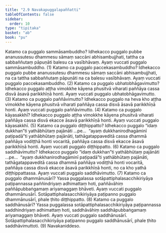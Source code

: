 ```yaml
---
title: "2.9 Navakapuggalapaññatti"
tableOfContents: false
sidebar:
  order: 10
type: "tipitaka"
basket: "ab"
book: "pu"
---
```



<DynamicBreadcrumb />

<Division number="208" book="pu" bookNo="31" page="184">

<Paragraph number="536" book="pu">
Katamo ca puggalo sammāsambuddho? Idhekacco puggalo pubbe ananussutesu dhammesu sāmaṃ saccāni abhisambujjhati, tattha ca sabbaññutaṃ pāpuṇāti balesu ca vasībhāvaṃ. Ayaṃ vuccati puggalo sammāsambuddho. (1)
</Paragraph>

<Paragraph number="537" book="pu">
Katamo ca puggalo paccekasambuddho? Idhekacco puggalo pubbe ananussutesu dhammesu sāmaṃ saccāni abhisambujjhati, na ca tattha sabbaññutaṃ pāpuṇāti na ca balesu vasībhāvaṃ. Ayaṃ vuccati puggalo paccekasambuddho. (2)
</Paragraph>

<Paragraph number="538" book="pu">
Katamo ca puggalo ubhatobhāgavimutto? Idhekacco puggalo aṭṭha vimokkhe kāyena phusitvā viharati paññāya cassa disvā āsavā parikkhīṇā honti. Ayaṃ vuccati puggalo ubhatobhāgavimutto. (3)
</Paragraph>

<Paragraph number="539" book="pu">
Katamo ca puggalo paññāvimutto? Idhekacco puggalo na heva kho aṭṭha vimokkhe kāyena phusitvā viharati paññāya cassa disvā āsavā parikkhīṇā honti. Ayaṃ vuccati puggalo paññāvimutto. (4)
</Paragraph>

<Paragraph number="540" book="pu">
Katamo ca puggalo kāyasakkhī? Idhekacco puggalo aṭṭha vimokkhe kāyena phusitvā viharati paññāya cassa disvā ekacce āsavā parikkhīṇā honti. Ayaṃ vuccati puggalo kāyasakkhī. (5)
</Paragraph>

<Paragraph number="541" book="pu">
Katamo ca puggalo diṭṭhippatto? Idhekacco puggalo “idaṃ dukkhan”ti yathābhūtaṃ pajānāti …pe…  “ayaṃ dukkhanirodhagāminī paṭipadā”ti yathābhūtaṃ pajānāti, tathāgatappaveditā cassa dhammā paññāya vodiṭṭhā honti vocaritā, paññāya cassa disvā ekacce āsavā parikkhīṇā honti. Ayaṃ vuccati puggalo diṭṭhippatto. (6)
</Paragraph>

<Paragraph number="542" book="pu">
Katamo ca puggalo saddhāvimutto? Idhekacco puggalo “idaṃ dukkhan”ti yathābhūtaṃ pajānāti …pe…  “ayaṃ dukkhanirodhagāminī paṭipadā”ti yathābhūtaṃ pajānāti, tathāgatappaveditā cassa dhammā paññāya vodiṭṭhā honti vocaritā, paññāya cassa disvā ekacce āsavā parikkhīṇā honti, no ca kho yathā diṭṭhippattassa. Ayaṃ vuccati puggalo saddhāvimutto. (7)
</Paragraph>

<Paragraph number="543" book="pu">
Katamo ca puggalo dhammānusārī? Yassa puggalassa sotāpattiphalasacchikiriyāya paṭipannassa paññindriyaṃ adhimattaṃ hoti, paññāvāhiṃ paññāpubbaṅgamaṃ ariyamaggaṃ bhāveti. Ayaṃ vuccati puggalo dhammānusārī. Sotāpattiphalasacchikiriyāya paṭipanno puggalo dhammānusārī, phale ṭhito diṭṭhippatto. (8)
</Paragraph>

<Paragraph number="544" book="pu">
Katamo ca puggalo saddhānusārī? Yassa puggalassa sotāpattiphalasacchikiriyāya paṭipannassa saddhindriyaṃ adhimattaṃ hoti, saddhāvāhiṃ saddhāpubbaṅgamaṃ ariyamaggaṃ bhāveti. Ayaṃ vuccati puggalo saddhānusārī. Sotāpattiphalasacchikiriyāya paṭipanno puggalo saddhānusārī, phale ṭhito saddhāvimuttoti. (9)

</Paragraph>
</Division>

<Paragraph number="545" type="center" book="pu">
Navakaniddeso.
</Paragraph>
